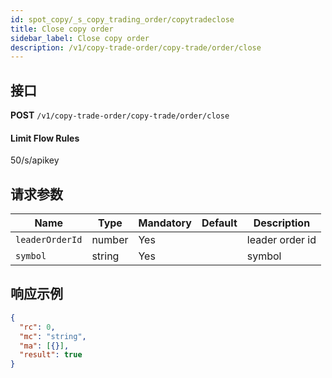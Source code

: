 ```yaml
---
id: spot_copy/_s_copy_trading_order/copytradeclose
title: Close copy order
sidebar_label: Close copy order
description: /v1/copy-trade-order/copy-trade/order/close
---
```


## 接口

**POST** `/v1/copy-trade-order/copy-trade/order/close`

#### **Limit Flow Rules**

50/s/apikey

## 请求参数

| Name            | Type   | Mandatory | Default | Description     |
| --------------- | ------ | --------- | ------- | --------------- |
| `leaderOrderId` | number | Yes       |         | leader order id |
| `symbol`        | string | Yes       |         | symbol          |

## 响应示例

```json
{
  "rc": 0,
  "mc": "string",
  "ma": [{}],
  "result": true
}
```
